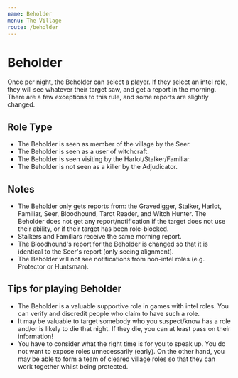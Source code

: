 ```yaml
---
name: Beholder
menu: The Village
route: /beholder
---
```


# Beholder

Once per night, the Beholder can select a player. If they select an
intel role, they will see whatever their target saw, and get a report in
the morning. There are a few exceptions to this rule, and some reports
are slightly changed.

## Role Type

  - The Beholder is seen as member of the village by the Seer.
  - The Beholder is seen as a user of witchcraft.
  - The Beholder is seen visiting by the Harlot/Stalker/Familiar.
  - The Beholder is not seen as a killer by the Adjudicator.

## Notes

  - The Beholder only gets reports from: the Gravedigger, Stalker,
    Harlot, Familiar, Seer, Bloodhound, Tarot Reader, and Witch Hunter.
    The Beholder does not get any report/notification if the target does
    not use their ability, or if their target has been role-blocked.
  - Stalkers and Familiars receive the same morning report.
  - The Bloodhound's report for the Beholder is changed so that it is
    identical to the Seer's report (only seeing alignment).
  - The Beholder will not see notifications from non-intel roles (e.g.
    Protector or Huntsman).

## Tips for playing Beholder

  - The Beholder is a valuable supportive role in games with intel
    roles. You can verify and discredit people who claim to have such a
    role.
  - It may be valuable to target somebody who you suspect/know has a
    role and/or is likely to die that night. If they die, you can at
    least pass on their information\!
  - You have to consider what the right time is for you to speak up. You
    do not want to expose roles unnecessarily (early). On the other
    hand, you may be able to form a team of cleared village roles so
    that they can work together whilst being protected.
